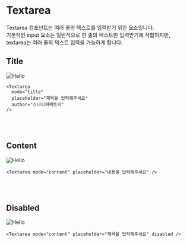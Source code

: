 
# Textarea

Textarea 컴포넌트는 여러 줄의 텍스트를 입력받기 위한 요소입니다. <br />
기본적인 input 요소는 일반적으로 한 줄의 텍스트만 입력받기에 적합하지만, <br />
textarea는 여러 줄의 텍스트 입력을 가능하게 합니다.

## Title

<div
  style={{
    border: "0.5px solid gray",
    borderRadius: "8px",
    display: "flex",
    justifyContent: "center",
    alignItems: "center",
    padding: "32px",
  }}
>
  <Image src="/title/title.svg" alt="Hello" width={500} height={500} />
</div>

```tsx /mode/ /author/ /placeholder/ copy
<Textarea
  mode="title"
  placeholder="제목을 입력해주세요"
  author="스나이퍼팩토리"
/>
```

<br />
<br />

## Content

<div
  style={{
    border: "0.5px solid gray",
    borderRadius: "8px",
    display: "flex",
    justifyContent: "center",
    alignItems: "center",
    padding: "32px",
  }}
>
  <Image src="/TextArea/Default.svg" alt="Hello" width={500} height={1000} />

</div>

```tsx /mode/ /placeholder/ copy
<Textarea mode="content" placeholder="내용을 입력해주세요" />
```

<br />
<br />

## Disabled

<div
  style={{
    border: "0.5px solid gray",
    borderRadius: "8px",
    display: "flex",
    justifyContent: "center",
    alignItems: "center",
    padding: "32px",
  }}
>
  <Image src="/Textarea/Disabled.svg" alt="Hello" width={500} height={1000} />

</div>

```tsx /mode/ /placeholder/ /disabled/ copy
<Textarea mode="content" placeholder="제목을 입력해주세요" disabled />
```
